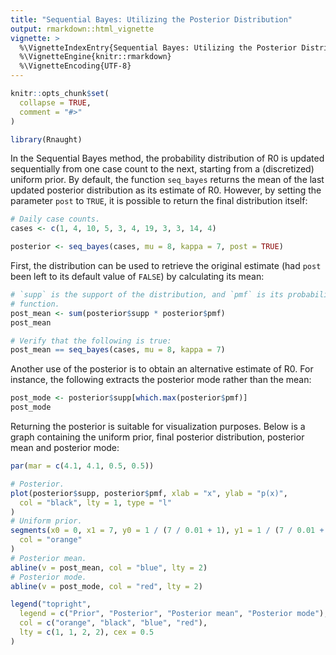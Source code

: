 ```yaml
---
title: "Sequential Bayes: Utilizing the Posterior Distribution"
output: rmarkdown::html_vignette
vignette: >
  %\VignetteIndexEntry{Sequential Bayes: Utilizing the Posterior Distribution}
  %\VignetteEngine{knitr::rmarkdown}
  %\VignetteEncoding{UTF-8}
---
```


```r
knitr::opts_chunk$set(
  collapse = TRUE,
  comment = "#>"
)
```

```r
library(Rnaught)
```

In the Sequential Bayes method, the probability distribution of R0 is updated
sequentially from one case count to the next, starting from a (discretized) uniform prior. By
default, the function `seq_bayes` returns the mean of the last updated posterior
distribution as its estimate of R0. However, by setting the parameter `post` to
`TRUE`, it is possible to return the final distribution itself:

```r
# Daily case counts.
cases <- c(1, 4, 10, 5, 3, 4, 19, 3, 3, 14, 4)

posterior <- seq_bayes(cases, mu = 8, kappa = 7, post = TRUE)
```

First, the distribution can be used to retrieve the original estimate (had
`post` been left to its default value of `FALSE`) by calculating its mean:

```r
# `supp` is the support of the distribution, and `pmf` is its probability mass
# function.
post_mean <- sum(posterior$supp * posterior$pmf)
post_mean

# Verify that the following is true:
post_mean == seq_bayes(cases, mu = 8, kappa = 7)
```

Another use of the posterior is to obtain an alternative estimate of R0. For
instance, the following extracts the posterior mode rather than the mean:

```r
post_mode <- posterior$supp[which.max(posterior$pmf)]
post_mode
```

Returning the posterior is suitable for visualization purposes. Below is a graph
containing the uniform prior, final posterior distribution, posterior mean and
posterior mode:

```r
par(mar = c(4.1, 4.1, 0.5, 0.5))

# Posterior.
plot(posterior$supp, posterior$pmf, xlab = "x", ylab = "p(x)",
  col = "black", lty = 1, type = "l"
)
# Uniform prior.
segments(x0 = 0, x1 = 7, y0 = 1 / (7 / 0.01 + 1), y1 = 1 / (7 / 0.01 + 1),
  col = "orange"
)
# Posterior mean.
abline(v = post_mean, col = "blue", lty = 2)
# Posterior mode.
abline(v = post_mode, col = "red", lty = 2)

legend("topright",
  legend = c("Prior", "Posterior", "Posterior mean", "Posterior mode"),
  col = c("orange", "black", "blue", "red"),
  lty = c(1, 1, 2, 2), cex = 0.5
)
```
